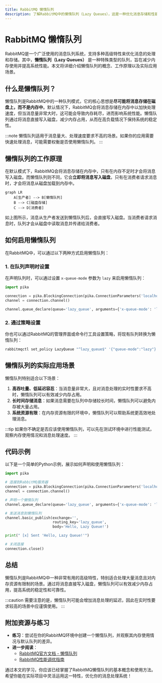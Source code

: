 ```yaml
---
title: RabbitMQ 懒惰队列
description: 了解RabbitMQ中的懒惰队列（Lazy Queues），这是一种优化消息存储和性能的高级特性。本文将从基础概念讲起，逐步深入，帮助初学者掌握懒惰队列的使用场景和实际应用。
---
```


# RabbitMQ 懒惰队列

RabbitMQ是一个广泛使用的消息队列系统，支持多种高级特性来优化消息的处理和存储。其中，**懒惰队列（Lazy Queues）** 是一种特殊类型的队列，旨在减少内存使用并提高系统性能。本文将详细介绍懒惰队列的概念、工作原理以及实际应用场景。

## 什么是懒惰队列？

懒惰队列是RabbitMQ中的一种队列模式，它的核心思想是**尽可能将消息存储在磁盘上，而不是内存中**。默认情况下，RabbitMQ会将消息存储在内存中以加快处理速度，但当消息量非常大时，这可能会导致内存耗尽，进而影响系统性能。懒惰队列通过将消息直接写入磁盘，减少内存占用，从而在高负载情况下保持系统的稳定性。

:::note
懒惰队列适用于消息量大、处理速度要求不高的场景。如果你的应用需要快速处理消息，可能需要权衡是否使用懒惰队列。
:::

## 懒惰队列的工作原理

在默认模式下，RabbitMQ会将消息存储在内存中，只有在内存不足时才会将消息写入磁盘。而懒惰队列则不同，它会**立即将消息写入磁盘**，只有在消费者请求消息时，才会将消息从磁盘加载到内存中。

```mermaid
graph LR
    A[生产者] --> B[懒惰队列]
    B --> C[磁盘存储]
    C --> D[消费者]
```

如上图所示，消息从生产者发送到懒惰队列后，会直接写入磁盘。当消费者请求消息时，队列才会从磁盘中读取消息并传递给消费者。

## 如何启用懒惰队列

在RabbitMQ中，可以通过以下两种方式启用懒惰队列：

### 1. 在队列声明时设置

在声明队列时，可以通过设置 `x-queue-mode` 参数为 `lazy` 来启用懒惰队列：

```python
import pika

connection = pika.BlockingConnection(pika.ConnectionParameters('localhost'))
channel = connection.channel()

channel.queue_declare(queue='lazy_queue', arguments={'x-queue-mode': 'lazy'})
```

### 2. 通过策略设置

你也可以通过RabbitMQ的管理界面或命令行工具设置策略，将现有队列转换为懒惰队列：

```bash
rabbitmqctl set_policy LazyQueue "^lazy_queue$" '{"queue-mode":"lazy"}' --apply-to queues
```

## 懒惰队列的实际应用场景

懒惰队列特别适合以下场景：

1. **高吞吐量、低延迟容忍**：当消息量非常大，且对消息处理的实时性要求不高时，懒惰队列可以有效减少内存占用。
2. **长时间存储消息**：如果消息需要在队列中存储较长时间，懒惰队列可以避免内存被大量占用。
3. **系统资源有限**：在内存资源有限的环境中，懒惰队列可以帮助系统更高效地处理消息。

:::tip
如果你不确定是否应该使用懒惰队列，可以先在测试环境中进行性能测试，观察内存使用情况和消息处理速度。
:::

## 代码示例

以下是一个简单的Python示例，展示如何声明和使用懒惰队列：

```python
import pika

# 连接到RabbitMQ服务器
connection = pika.BlockingConnection(pika.ConnectionParameters('localhost'))
channel = connection.channel()

# 声明一个懒惰队列
channel.queue_declare(queue='lazy_queue', arguments={'x-queue-mode': 'lazy'})

# 发送消息到懒惰队列
channel.basic_publish(exchange='',
                      routing_key='lazy_queue',
                      body='Hello, Lazy Queue!')

print(" [x] Sent 'Hello, Lazy Queue!'")

# 关闭连接
connection.close()
```

## 总结

懒惰队列是RabbitMQ中一种非常有用的高级特性，特别适合处理大量消息且对内存资源有限制的场景。通过将消息直接写入磁盘，懒惰队列可以有效减少内存占用，提高系统的稳定性和可靠性。

:::caution
需要注意的是，懒惰队列可能会增加消息处理的延迟，因此在实时性要求较高的场景中应谨慎使用。
:::

## 附加资源与练习

- **练习**：尝试在你的RabbitMQ环境中创建一个懒惰队列，并观察其内存使用情况与默认队列的差异。
- **进一步阅读**：
  - [RabbitMQ官方文档 - 懒惰队列](https://www.rabbitmq.com/lazy-queues.html)
  - [RabbitMQ性能调优指南](https://www.rabbitmq.com/performance.html)

通过本文的学习，你应该已经掌握了RabbitMQ懒惰队列的基本概念和使用方法。希望你能在实际项目中灵活运用这一特性，优化你的消息处理系统！